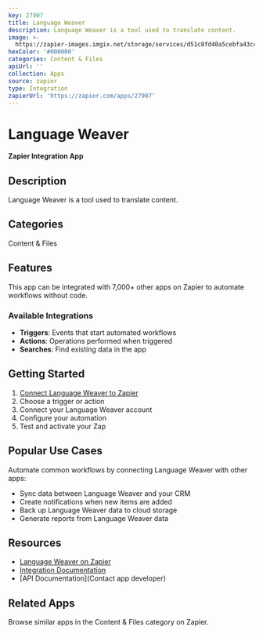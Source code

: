 ```yaml
---
key: 27907
title: Language Weaver
description: Language Weaver is a tool used to translate content.
image: >-
  https://zapier-images.imgix.net/storage/services/d51c8fd40a5cebfa43cce931eed6d358.png?auto=format%2Ccompress&ixlib=python-3.0.0&q=50
hexColor: '#000000'
categories: Content & Files
apiUrl: ''
collection: Apps
source: zapier
type: Integration
zapierUrl: 'https://zapier.com/apps/27907'
---
```

# Language Weaver

**Zapier Integration App**

## Description

Language Weaver is a tool used to translate content.

## Categories

Content & Files

## Features

This app can be integrated with 7,000+ other apps on Zapier to automate workflows without code.

### Available Integrations

- **Triggers**: Events that start automated workflows
- **Actions**: Operations performed when triggered
- **Searches**: Find existing data in the app

## Getting Started

1. [Connect Language Weaver to Zapier](https://zapier.com/apps/27907)
2. Choose a trigger or action
3. Connect your Language Weaver account
4. Configure your automation
5. Test and activate your Zap

## Popular Use Cases

Automate common workflows by connecting Language Weaver with other apps:

- Sync data between Language Weaver and your CRM
- Create notifications when new items are added
- Back up Language Weaver data to cloud storage
- Generate reports from Language Weaver data

## Resources

- [Language Weaver on Zapier](https://zapier.com/apps/27907)
- [Integration Documentation](https://zapier.com/apps/27907/integrations)
- [API Documentation](Contact app developer)

## Related Apps

Browse similar apps in the Content & Files category on Zapier.
